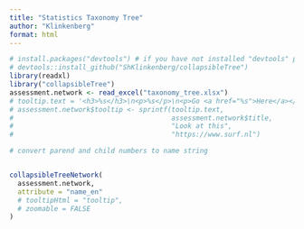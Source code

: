 ```yaml
---
title: "Statistics Taxonomy Tree"
author: "Klinkenberg"
format: html
---
```


```r
# install.packages("devtools") # if you have not installed "devtools" package
# devtools::install_github("ShKlinkenberg/collapsibleTree")
library(readxl)
library("collapsibleTree")
assessment.network <- read_excel("taxonomy_tree.xlsx")
# tooltip.text = '<h3>%s</h3>\n<p>%s</p>\n<p>Go <a href="%s">Here</a></p>'
# assessment.network$tooltip <- sprintf(tooltip.text, 
#                                       assessment.network$title, 
#                                       "Look at this", 
#                                       "https://www.surf.nl")

# convert parend and child numbers to name string


collapsibleTreeNetwork(
  assessment.network,
  attribute = "name_en"
  # tooltipHtml = "tooltip",
  # zoomable = FALSE
)
```

